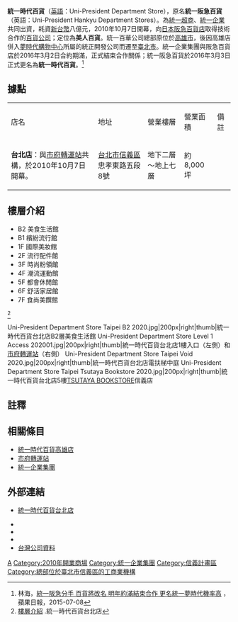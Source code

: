 {{Infobox company
| company_name       = 統一百華股份有限公司台北分公司
| company_name_en    = UNI-PRESIDENT DEPARTMENT STORE CORP.
| company_logo       = [[File:Taipei_Store,_Uni-President_Department_Store_logo_20160509.png|200px]]
| image              =[[File:Uni-President_Department_Store_Taipei_Outside_Plaza_202001.jpg|260px]]
| company_type       = [[股份有限公司|股份有限公司]]
| company_slogan     = Lifestyle, In Style! 開啟你的新時代
| traded_as          = 非上市
| local_code_name            = TW
| local_code            = 27999646
| other_name         = 
| trading_name       = 統一時代<br>時代百貨
| predecessor        = 統一阪急百貨
| foundation         = 2010年
| location           = {{ROC}}<br/>臺北市信義區忠孝東路五段8號
| locations          = 1 
| area_served        = [[台灣|台灣]]
| key_people         = [[董事長|董事長]]：高秀玲
| industry           = 貿易百貨
| products           = 百貨買賣
| capital            = [[新臺幣|新臺幣]]16億元（2011年1月）
| revenue            =
| operating_income   =
| profit             =
| market_value       =
| num_employees      =
| P/E ratio          =
| earnings per share =
| Net asset value    =
| accounting_period  =
| parent             = [[統一企業集團|統一企業集團]]
| divisions          =
| major_shareholder  =
| subsid             =
| homepage           = [http://www.uni-ustyle.com.tw/ www.uni-ustyle.com.tw]
| footnotes          =
}}

'''統一時代百貨'''（[[英語|英語]]：Uni-President Department Store），原名'''統一阪急百貨'''（英語：Uni-President Hankyu Department Stores）。為[[統一超商|統一超商]]、[[統一企業|統一企業]]共同出資，耗資[[新台幣|新台幣]]八億元，2010年10月7日開幕，向[[日本|日本]][[阪急百貨店|阪急百貨店]]取得技術合作的[[百貨公司|百貨公司]]；定位為'''美人百貨'''。統一百華公司總部原位於[[高雄市|高雄市]]，後因高雄店併入[[夢時代購物中心|夢時代購物中心]]所屬的統正開發公司而遷至[[臺北市|臺北市]]。統一企業集團與阪急百貨店於2016年3月2日合約期滿，正式結束合作關係；統一阪急百貨於2016年3月3日正式更名為'''統一時代百貨'''。<ref>林海，[http://www.appledaily.com.tw/appledaily/article/finance/20150708/36652234/ 統一阪急分手 百貨將改名 明年約滿結束合作 更名統一夢時代機率高] {{Wayback|url=http://www.appledaily.com.tw/appledaily/article/finance/20150708/36652234/ |date=20150711084153 }}，蘋果日報，2015-07-08</ref>

== 據點 ==
{| class="wikitable"
|- align=center
|店名
|地址
|營業樓層
|營業面積
|備註
|-
|'''台北店'''：與[[市府轉運站|市府轉運站]]共構，於2010年10月7日開幕。
|[[臺北市|台北市]][[信義區_(臺北市)|信義區]]忠孝東路五段8號
|地下二層～地上七層
|約8,000坪
|
|}

== 樓層介紹 ==
*B2 美食生活館
*B1 繽紛流行館
*1F 國際美妝館
*2F 流行配件館
*3F 時尚粉領館
*4F 潮流運動館
*5F 都會休閒館
*6F 舒活家居館
*7F 食尚美饌館
<ref>[http://www.uni-ustyle.com.tw/Floor 樓層介紹] {{Wayback|url=http://www.uni-ustyle.com.tw/Floor |date=20210715235411 }}.統一時代百貨台北店</ref>

<gallery>
Uni-President Department Store Taipei B2 2020.jpg|200px|right|thumb|統一時代百貨台北店B2層美食生活館
Uni-President Department Store Level 1 Access 202001.jpg|200px|right|thumb|統一時代百貨台北店1樓入口（左側）和 [[市府轉運站|市府轉運站]]（右側）
Uni-President Department Store Taipei Void 2020.jpg|200px|right|thumb|統一時代百貨台北店電扶梯中庭
Uni-President Department Store Taipei Tsutaya Bookstore 2020.jpg|200px|right|thumb|統一時代百貨台北店5樓[[文化便利俱樂部|TSUTAYA BOOKSTORE]]信義店
</gallery>

== 註釋 ==
{{reflist}}

== 相關條目 ==
* [[統一時代百貨高雄店|統一時代百貨高雄店]]
* [[市府轉運站|市府轉運站]]
* [[統一企業集團|統一企業集團]]

== 外部連結 ==
* {{zh-tw}}[http://www.uni-ustyle.com.tw/ 統一時代百貨台北店] {{Wayback|url=http://www.uni-ustyle.com.tw/ |date=20210323132137 }}
* {{facebook|uniustyle|統一時代百貨台北店}}
* {{instagram|ustylelife|統一時代百貨台北店}}
* {{weibo|u/5888198863|統一時代百貨台北店}}
* [http://company.g0v.ronny.tw/id/27999646 台灣公司資料] {{Wayback|url=http://company.g0v.ronny.tw/id/27999646 |date=20211230171039 }}

{{台灣百貨公司}}
{{統一企業}}
{{台北信義計畫區}}

[[Category:台灣百貨公司|A]]
[[Category:2010年開業商場|Category:2010年開業商場]]
[[Category:統一企業集團|Category:統一企業集團]]
[[Category:信義計畫區|Category:信義計畫區]]
[[Category:總部位於臺北市信義區的工商業機構|Category:總部位於臺北市信義區的工商業機構]]